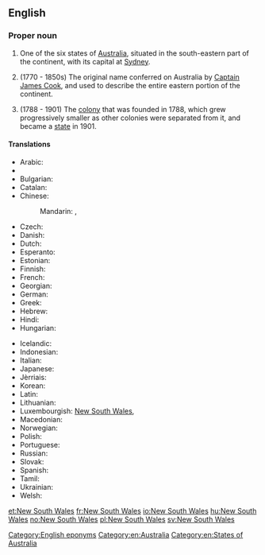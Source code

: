 {{wikipedia}}
==English==

===Proper noun===
{{en-proper noun|sg=[[new|New]] [[South]] [[Wales]]}}

# One of the six states of [[Australia]], situated in the south-eastern part of the continent, with its capital at [[Sydney]].
# {{historical}} (1770 - 1850s) The original name conferred on Australia by [[w:Captain James Cook|Captain James Cook]], and used to describe the entire eastern portion of the continent.
# {{historical}} (1788 - 1901) The [[colony]] that was founded in 1788, which grew progressively smaller as other colonies were separated from it, and became a [[state]] in 1901.

====Translations====
{{trans-top|one state of Australia}}
* Arabic: {{t-|ar|نيوساوث ويلز|m|tr=nyuu sauth weilz|sc=Arab}}
* {{trreq|Armenian}}
* Bulgarian: {{t-|bg|Нов Южен Уелс|m|tr=Nov Júžen Uéls|sc=Cyrl}}
* Catalan: {{t-|ca|Nova Gal·les del Sud}}
* Chinese:
*: Mandarin: {{t|zh|新南威爾士|sc=Hani}}, {{t|zh|新南威尔士|tr=Xīn-Nán-Wēi'ěrshì|sc=Hani}}
* Czech: {{t-|cs|Nový Jižní Wales|m}}
* Danish: {{t-|da|New South Wales}}
* Dutch: {{t+|nl|Nieuw-Zuid-Wales}}
* Esperanto: {{t-|eo|Novsudkimrio|xs=Esperanto}}
* Estonian: {{t-|et|Uus-Lõuna-Wales}}
* Finnish: {{t+|fi|Uusi-Etelä-Wales}}
* French: {{t+|fr|Nouvelle-Galles du Sud}}
* Georgian: {{t-|ka|ახალი სამხრეთ უელსი|tr=axali samxret‘ uelsi|sc=Geor}}
* German: {{t-|de|New South Wales|n}}
* Greek: {{t-|el|Νέα Νότια Ουαλία|f|tr=Néa Nόtia Ualía|sc=Grek}}
* Hebrew: {{t-|he|ניו סאות' ויילס|sc=Hebr}}
* Hindi: {{t-|hi|न्यू साउथ वेल्स|tr=n'yū sā'uth vels|sc=Deva}}
* Hungarian: {{t+|hu|Új-Dél-Wales}}
{{trans-mid}}
* Icelandic: {{t-|is|Nýja Suður Wales}}
* Indonesian: {{t-|id|New South Wales|xs=Indonesian}}
* Italian: {{t-|it|Nuovo Galles del Sud|m}}
* Japanese: {{t-|ja|ニューサウスウェールズ|tr=Nyū-Sausu-Wēruzu|sc=Jpan}}
* Jèrriais: {{tø|roa-jer|Nouvelle Galles du Sud|f}}
* Korean: {{t-|ko|뉴사우스웨일스|tr=Nyu-Sauseu-Weilseu|sc=Kore}}
* Latin: {{t-|la|Nova Cambria Australis|f}}
* Lithuanian: {{t-|lt|Naujasis Pietų Velsas|xs=Lithuanian}}
* Luxembourgish: [[#Luxembourgish|New South Wales]], {{t-|lb|New South Wales}}
* Macedonian: {{t-|mk|Нов Јужен Велс|m|tr=Nov Júžen Véls}}
* Norwegian: {{t+|no|New South Wales}}
* Polish: {{t-|pl|Nowa Południowa Walia|f}}
* Portuguese: {{t-|pt|Nova Gales do Sul|f}}
* Russian: {{t-|ru|Новый Южный Уэльс|m|tr=Nóvyj Júžnyj Uél's|sc=Cyrl}}
* Slovak: {{t-|sk|Nový Južný Wales|m}}
* Spanish: {{t-|es|Nueva Gales del Sur|f}}
* Tamil: {{t-|ta|நியூ சவுத் வேல்ஸ்|sc=Taml}}
* Ukrainian: {{t-|uk|Новий Південний Вельс|m|tr=Novýj Pivdénnyj Vel's|sc=Cyrl}}
* Welsh: {{t-|cy|De Cymru Newydd}}
{{trans-bottom}}

[[Category:English eponyms]]
[[Category:en:Australia]]
[[Category:en:States of Australia]]

[[et:New South Wales]]
[[fr:New South Wales]]
[[io:New South Wales]]
[[hu:New South Wales]]
[[no:New South Wales]]
[[pl:New South Wales]]
[[sv:New South Wales]]